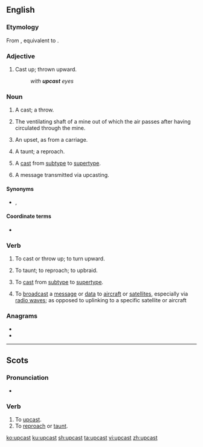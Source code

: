 ==English==

===Etymology===
From {{etyl|enm|en}} {{m|enm|upcasten}}, equivalent to {{prefix|up|cast|lang=en}}.

===Adjective===
{{en-adj}}

# Cast up; thrown upward.
#: ''with '''upcast''' eyes''
#: {{rfquotek|Joseph Addison}}

===Noun===
{{en-noun}}

# {{label|en|bowling}} A cast; a throw.
#: {{rfquotek|Shakespeare}}
# {{label|en|mining}} The ventilating shaft of a mine out of which the air passes after having circulated through the mine.
# {{label|en|Scotland}} An upset, as from a carriage.
# {{label|en|Scotland}} A taunt; a reproach.
#: {{rfquotek|Sir Walter Scott}}
# {{label|en|computing}} A [[cast]] from [[subtype]] to [[supertype]].
# A message transmitted via upcasting.

====Synonyms====
* {{sense|mining}} {{l|en|upcast pit}}, {{l|en|upcast shaft}}

====Coordinate terms====
* {{sense|mining}} {{l|en|downcast}}

===Verb===
{{en-verb|upcasts|upcasting|upcast|past2=upcasted}}

# {{label|en|transitive|obsolete}} To cast or throw up; to turn upward.
# {{label|en|transitive|Scotland}} To taunt; to reproach; to upbraid.
# {{label|en|transitive|computing}} To [[cast]] from [[subtype]] to [[supertype]].
# To [[broadcast]] a [[message]] or [[data]] to [[aircraft]] or [[satellites]], especially via [[radio waves]]; as opposed to uplinking to a specific satellite or aircraft

===Anagrams===
* {{l|en|acts up}}
* {{l|en|catsup}}

----

==Scots==

===Pronunciation===
* {{IPA|/ʌpˈkast/|lang=sco}}

===Verb===
{{sco-verb|upcasts|upcastin|upcast|upcast}}

# To [[#English|upcast]].
# To [[reproach]] or [[taunt]].

[[ko:upcast]]
[[ku:upcast]]
[[sh:upcast]]
[[ta:upcast]]
[[vi:upcast]]
[[zh:upcast]]